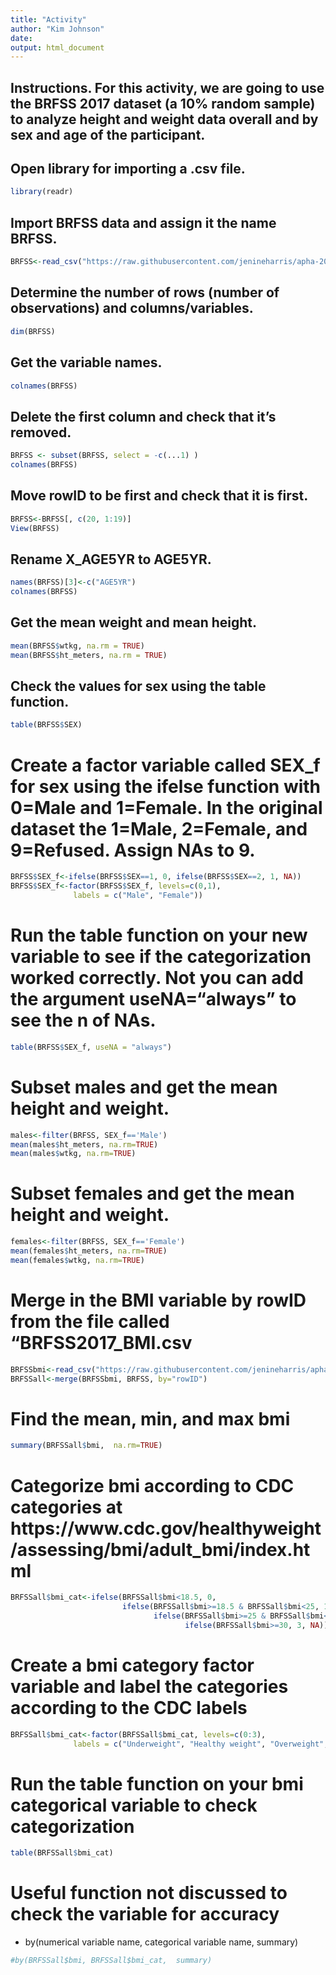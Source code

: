```yaml
---
title: "Activity"
author: "Kim Johnson"
date: 
output: html_document
---
```


## Instructions. For this activity, we are going to use the BRFSS 2017 dataset (a 10% random sample) to analyze height and weight data overall and by sex and age of the participant.


## Open library for importing a .csv file.

```r
library(readr) 
```

## Import BRFSS data and assign it the name BRFSS.

```r
BRFSS<-read_csv("https://raw.githubusercontent.com/jenineharris/apha-2021/main/BRFSS2017_10percent_v2.csv")
```

## Determine the number of rows (number of observations) and columns/variables.

```r
dim(BRFSS)
```

## Get the variable names.

```r
colnames(BRFSS)
```

## Delete the first column and check that it's removed.

```r
BRFSS <- subset(BRFSS, select = -c(...1) )
colnames(BRFSS)
```

## Move rowID to be first and check that it is first.

```r
BRFSS<-BRFSS[, c(20, 1:19)]
View(BRFSS)
```

## Rename X_AGE5YR to AGE5YR.

```r
names(BRFSS)[3]<-c("AGE5YR") 
colnames(BRFSS)
```

## Get the mean weight and mean height.

```r
mean(BRFSS$wtkg, na.rm = TRUE)
mean(BRFSS$ht_meters, na.rm = TRUE)
```

## Check the values for sex using the table function.

```r
table(BRFSS$SEX)
```
# Create a factor variable called SEX_f for sex using the ifelse function with 0=Male and 1=Female. In the original dataset the 1=Male, 2=Female, and 9=Refused.  Assign NAs to 9.

```r
BRFSS$SEX_f<-ifelse(BRFSS$SEX==1, 0, ifelse(BRFSS$SEX==2, 1, NA))
BRFSS$SEX_f<-factor(BRFSS$SEX_f, levels=c(0,1), 
              labels = c("Male", "Female")) 
```

# Run the table function on your new variable to see if the categorization worked correctly. Not you can add the argument useNA="always" to see the n of NAs.

```r
table(BRFSS$SEX_f, useNA = "always")
```

# Subset males and get the mean height and weight.

```r
males<-filter(BRFSS, SEX_f=='Male')
mean(males$ht_meters, na.rm=TRUE) 
mean(males$wtkg, na.rm=TRUE) 
```

# Subset females and get the mean height and weight.

```r
females<-filter(BRFSS, SEX_f=='Female')
mean(females$ht_meters, na.rm=TRUE) 
mean(females$wtkg, na.rm=TRUE) 
```

# Merge in the BMI variable by rowID from the file called "BRFSS2017_BMI.csv

```r
BRFSSbmi<-read_csv("https://raw.githubusercontent.com/jenineharris/apha-2021/main/BRFSS2017_BMI.csv")
BRFSSall<-merge(BRFSSbmi, BRFSS, by="rowID")
```
# Find the mean, min, and max bmi

```r
summary(BRFSSall$bmi,  na.rm=TRUE)

```

# Categorize bmi according to CDC categories at https://www.cdc.gov/healthyweight/assessing/bmi/adult_bmi/index.html

```r
BRFSSall$bmi_cat<-ifelse(BRFSSall$bmi<18.5, 0, 
                         ifelse(BRFSSall$bmi>=18.5 & BRFSSall$bmi<25, 1, 
                                ifelse(BRFSSall$bmi>=25 & BRFSSall$bmi<30, 2,
                                       ifelse(BRFSSall$bmi>=30, 3, NA))))
```

# Create a bmi category factor variable and label the categories according to the CDC labels

```r
BRFSSall$bmi_cat<-factor(BRFSSall$bmi_cat, levels=c(0:3), 
              labels = c("Underweight", "Healthy weight", "Overweight", "Obesity")) 
```

# Run the table function on your bmi categorical variable to check categorization

```r
table(BRFSSall$bmi_cat)
```
# Useful function not discussed to check the variable for accuracy
- by(numerical variable name, categorical variable name, summary)

```r
#by(BRFSSall$bmi, BRFSSall$bmi_cat,  summary)
```

